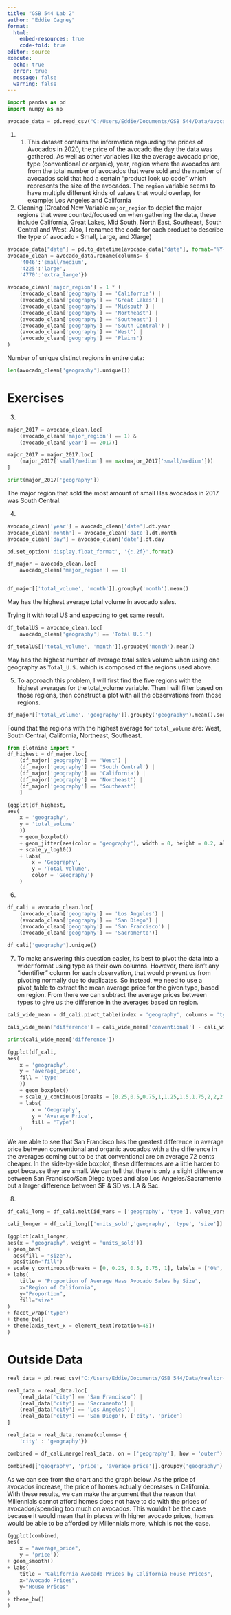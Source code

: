 ```yaml
---
title: "GSB 544 Lab 2"
author: "Eddie Cagney"
format:
  html:
    embed-resources: true
    code-fold: true
editor: source
execute:
  echo: true
  error: true
  message: false
  warning: false
---
```



```python
import pandas as pd
import numpy as np

avocado_data = pd.read_csv("C:/Users/Eddie/Documents/GSB 544/Data/avocado-updated-2020.csv")
```

1. 1. This dataset contains the information regaurding the prices of Avocados in 2020, the price of the avocado the day the data was gathered. As well as other variables like the average avocado price, type (conventional or organic), year, region where the avocados are from the total number of avocados that were sold and the number of avocados sold that had a certain "product look up code" which represents the size of the avocados. The `region` variable seems to have multiple different kinds of values that would overlap, for example: Los Angeles and California

2. Cleaning (Created New Variable `major_region` to depict the major regions that were counted/focused on when gathering the data, these include California, Great Lakes, Mid South, North East, Southeast, South Central and West. Also, I renamed the code for each product to describe the type of avocado - Small, Large, and Xlarge)
```python
avocado_data["date"] = pd.to_datetime(avocado_data["date"], format="%Y-%m-%d")
avocado_clean = avocado_data.rename(columns= {
    '4046':'small/medium',
    '4225':'large',
    '4770':'extra_large'})

avocado_clean['major_region'] = 1 * (
    (avocado_clean['geography'] == 'California') |
    (avocado_clean['geography'] == 'Great Lakes') |
    (avocado_clean['geography'] == 'Midsouth') |
    (avocado_clean['geography'] == 'Northeast') |
    (avocado_clean['geography'] == 'Southeast') |
    (avocado_clean['geography'] == 'South Central') |
    (avocado_clean['geography'] == 'West') |
    (avocado_clean['geography'] == 'Plains')
)

```

Number of unique distinct regions in entire data:
```python
len(avocado_clean['geography'].unique())
```


# Exercises 
3)

```python
major_2017 = avocado_clean.loc[
    (avocado_clean['major_region'] == 1) &
    (avocado_clean['year'] == 2017)]

major_2017 = major_2017.loc[
    (major_2017['small/medium'] == max(major_2017['small/medium']))
]

print(major_2017['geography'])
```
The major region that sold the most amount of small Has avocados in 2017 was South Central.

4)

```python
avocado_clean['year'] = avocado_clean['date'].dt.year
avocado_clean['month'] = avocado_clean['date'].dt.month
avocado_clean['day'] = avocado_clean['date'].dt.day
```


```python
pd.set_option('display.float_format', '{:.2f}'.format)

df_major = avocado_clean.loc[
    avocado_clean['major_region'] == 1]


df_major[['total_volume', 'month']].groupby('month').mean()
```
May has the highest average total volume in avocado sales.

Trying it with total US and expecting to get same result.

```python
df_totalUS = avocado_clean.loc[
    avocado_clean['geography'] == 'Total U.S.']

df_totalUS[['total_volume', 'month']].groupby('month').mean()

```
May has the highest number of average total sales volume when using one geography as `Total_U.S.` which is composed of the regions used above.

5)
To approach this problem, I will first find the five regions with the highest averages for the total_volume variable. Then I will filter based on those regions, then construct a plot with all the observations from those regions.

```python
df_major[['total_volume', 'geography']].groupby('geography').mean().sort_values(by = 'total_volume', ascending=False)
```
Found that the regions with the highest average for `total_volume` are: West, South Central, California, Northeast, Southeast.


```python
from plotnine import *
df_highest = df_major.loc[
    (df_major['geography'] == 'West') |
    (df_major['geography'] == 'South Central') |
    (df_major['geography'] == 'California') |
    (df_major['geography'] == 'Northeast') |
    (df_major['geography'] == 'Southeast')
    ]

(ggplot(df_highest,
aes(
    x = 'geography',
    y = 'total_volume'
    ))
    + geom_boxplot()
    + geom_jitter(aes(color = 'geography'), width = 0, height = 0.2, alpha =0.1)
    + scale_y_log10()
    + labs(
        x = 'Geography',
        y = 'Total Volume',
        color = 'Geography')
    )
```

6)

```python
df_cali = avocado_clean.loc[
    (avocado_clean['geography'] == 'Los Angeles') |
    (avocado_clean['geography'] == 'San Diego') |
    (avocado_clean['geography'] == 'San Francisco') |
    (avocado_clean['geography'] == 'Sacramento')]

df_cali['geography'].unique()

```

7) 
To make answering this question easier, its best to pivot the data into a wider format using type as their own columns. However, there isn't any "identifier" column for each observation, that would prevent us from pivoting normally due to duplicates. So instead, we need to use a pivot_table to extract the mean average price for the given type, based on region. From there we can subtract the average prices between types to give us the difference in the averages based on region.

```python
cali_wide_mean = df_cali.pivot_table(index = 'geography', columns = 'type', values = 'average_price', aggfunc='mean')

cali_wide_mean['difference'] = cali_wide_mean['conventional'] - cali_wide_mean['organic']

print(cali_wide_mean['difference'])

(ggplot(df_cali,
aes(
    x = 'geography',
    y = 'average_price',
    fill = 'type'
    ))
    + geom_boxplot()
    + scale_y_continuous(breaks = [0.25,0.5,0.75,1,1.25,1.5,1.75,2,2,2.25,2.5,2.75,3,3.25,3.5])
    + labs(
        x = 'Geography',
        y = 'Average Price',
        fill = 'Type')
    )
```
We are able to see that San Francisco has the greatest difference in average price between conventional and organic avocados with a the difference in the averages coming out to be that conventional are on average 72 cents cheaper. 
In the side-by-side boxplot, these differences are a little harder to spot because they are small. We can tell that there is only a slight difference between San Francisco/San Diego types and also Los Angeles/Sacramento but a larger difference between SF & SD vs. LA & Sac.

8)

```python
df_cali_long = df_cali.melt(id_vars = ['geography', 'type'], value_vars= ['small/medium', 'large', 'extra_large'], var_name = 'size', value_name = 'units_sold')
```

```python
cali_longer = df_cali_long[['units_sold','geography', 'type', 'size']].groupby(['geography', 'type', 'size']).sum().reset_index()

```
```python
(ggplot(cali_longer,
aes(x = "geography", weight = 'units_sold'))
+ geom_bar(
  aes(fill = "size"),
  position="fill")
+ scale_y_continuous(breaks = [0, 0.25, 0.5, 0.75, 1], labels = ['0%', '25%', '50%', '75%', '100%'])
+ labs(
    title = "Proportion of Average Hass Avocado Sales by Size",
    x="Region of California",
    y="Proportion",
    fill="size"
)
+ facet_wrap('type')
+ theme_bw()
+ theme(axis_text_x = element_text(rotation=45))
)
```

# Outside Data

```python
real_data = pd.read_csv("C:/Users/Eddie/Documents/GSB 544/Data/realtor-data.zip.csv")

real_data = real_data.loc[
    (real_data['city'] == 'San Francisco') |
    (real_data['city'] == 'Sacramento') |
    (real_data['city'] == 'Los Angeles') |
    (real_data['city'] == 'San Diego'), ['city', 'price']
]

real_data = real_data.rename(columns= {
    'city' : 'geography'})

```


```python
combined = df_cali.merge(real_data, on = ['geography'], how = 'outer')

combined[['geography', 'price', 'average_price']].groupby('geography').mean()
```

As we can see from the chart and the graph below. As the price of avocados increase, the price of homes actually decreases in California. With these results, we can make the argument that the reason that Millennials cannot afford homes does not have to do with the prices of avocados/spending too much on avocados. This wouldn't be the case because it would mean that in places with higher avocado prices, homes would be able to be afforded by Millennials more, which is not the case. 

```python
(ggplot(combined,
aes(
    x = "average_price",
    y = 'price'))
+ geom_smooth()
+ labs(
    title = "California Avocado Prices by California House Prices",
    x="Avocado Prices",
    y="House Prices"
)
+ theme_bw()
)
```